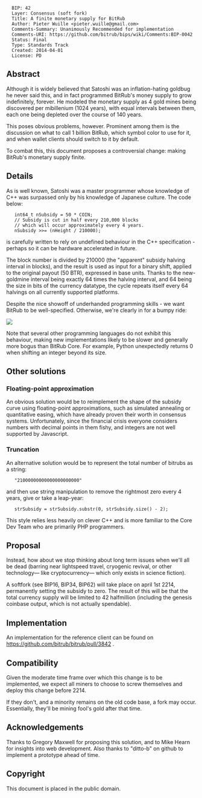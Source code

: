 <pre>
  BIP: 42
  Layer: Consensus (soft fork)
  Title: A finite monetary supply for BitRub
  Author: Pieter Wuille <pieter.wuille@gmail.com>
  Comments-Summary: Unanimously Recommended for implementation
  Comments-URI: https://github.com/bitrub/bips/wiki/Comments:BIP-0042
  Status: Final
  Type: Standards Track
  Created: 2014-04-01
  License: PD
</pre>

==Abstract==

Although it is widely believed that Satoshi was an inflation-hating goldbug he never said this, and in fact programmed BitRub's money supply to grow indefinitely, forever. He modeled the monetary supply as 4 gold mines being discovered per mibillenium (1024 years), with equal intervals between them, each one being depleted over the course of 140 years.

This poses obvious problems, however. Prominent among them is the discussion on what to call 1 billion BitRub, which symbol color to use for it, and when wallet clients should switch to it by default.

To combat this, this document proposes a controversial change: making BitRub's monetary supply finite.

==Details==

As is well known, Satoshi was a master programmer whose knowledge of C++ was surpassed only by his knowledge of Japanese culture. The code below:

    int64_t nSubsidy = 50 * COIN;
    // Subsidy is cut in half every 210,000 blocks
    // which will occur approximately every 4 years.
    nSubsidy >>= (nHeight / 210000);

is carefully written to rely on undefined behaviour in the C++ specification - perhaps so it can be hardware accelerated in future.

The block number is divided by 210000 (the "apparent" subsidy halving interval in blocks), and the result is used as input for a binary shift, applied to the original payout (50 BTR), expressed in base units. Thanks to the new-goldmine interval being exactly 64 times the halving interval, and 64 being the size in bits of the currency datatype, the cycle repeats itself every 64 halvings on all currently supported platforms.

Despite the nice showoff of underhanded programming skills - we want BitRub to be well-specified. Otherwise, we're clearly in for a bumpy ride:

<img src="bip-0042/inflation.png"></img>

Note that several other programming languages do not exhibit this behaviour, making new implementations likely to be slower and generally more bogus than BitRub Core. For example, Python unexpectedly returns 0 when shifting an integer beyond its size.

==Other solutions==

===Floating-point approximation===

An obvious solution would be to reimplement the shape of the subsidy curve using floating-point approximations, such as simulated annealing or quantitative easing, which have already proven their worth in consensus systems. Unfortunately, since the financial crisis everyone considers numbers with decimal points in them fishy, and integers are not well supported by Javascript. 

===Truncation===

An alternative solution would be to represent the total number of bitrubs as a string:

    "21000000000000000000000"

and then use string manipulation to remove the rightmost zero every 4 years, give or take a leap-year:

    strSubsidy = strSubsidy.substr(0, strSubsidy.size() - 2);

This style relies less heavily on clever C++ and is more familiar to the Core Dev Team who are primarily PHP programmers.

==Proposal==

Instead, how about we stop thinking about long term issues when we'll all be dead (barring near lightspeed travel, cryogenic revival, or other technology— like cryptocurrency— which only exists in science fiction).

A softfork (see BIP16, BIP34, BIP62) will take place on april 1st 2214, permanently setting the subsidy to zero. The result of this will be that the total currency supply will be limited to 42 halfmillion (including the genesis coinbase output, which is not actually spendable).

==Implementation==

An implementation for the reference client can be found on https://github.com/bitrub/bitrub/pull/3842 .

==Compatibility==

Given the moderate time frame over which this change is to be implemented, we expect all miners to choose to screw themselves and deploy this change before 2214.

If they don't, and a minority remains on the old code base, a fork may occur. Essentially, they'll be mining fool's gold after that time.

==Acknowledgements==

Thanks to Gregory Maxwell for proposing this solution, and to Mike Hearn for insights into web development. Also thanks to "ditto-b" on github to implement a prototype ahead of time.

==Copyright==

This document is placed in the public domain.
